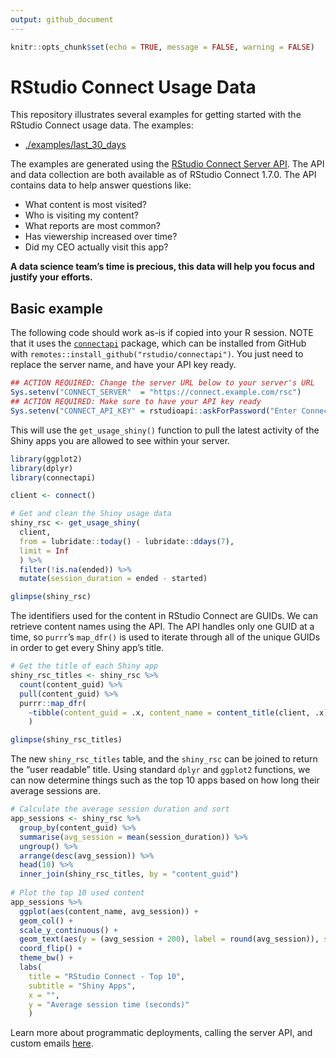 ```yaml
---
output: github_document
---
```


```r
knitr::opts_chunk$set(echo = TRUE, message = FALSE, warning = FALSE)
```

# RStudio Connect Usage Data

This repository illustrates several examples for getting started with the
RStudio Connect usage data. The examples:

- [./examples/last_30_days](./examples/last_30_days)

The examples are generated using the [RStudio Connect Server
API](https://docs.rstudio.com/connect/api). The API and data collection are both
available as of RStudio Connect 1.7.0. The API contains data to help answer
questions like:

- What content is most visited?
- Who is visiting my content?
- What reports are most common?
- Has viewership increased over time?
- Did my CEO actually visit this app?

**A data science team's time is precious, this data will help you focus and justify your efforts.**

## Basic example

The following code should work as-is if copied into your R session. NOTE that it
uses the [`connectapi`](https://github.com/rstudio/connectapi) package, which
can be installed from GitHub with
`remotes::install_github("rstudio/connectapi")`. You just need to replace the
server name, and have your API key ready.

```r
## ACTION REQUIRED: Change the server URL below to your server's URL
Sys.setenv("CONNECT_SERVER"  = "https://connect.example.com/rsc") 
## ACTION REQUIRED: Make sure to have your API key ready
Sys.setenv("CONNECT_API_KEY" = rstudioapi::askForPassword("Enter Connect Token:")) 
```

This will use the `get_usage_shiny()` function to pull the latest activity of
the Shiny apps you are allowed to see within your server.

```r
library(ggplot2)
library(dplyr)
library(connectapi)

client <- connect()

# Get and clean the Shiny usage data
shiny_rsc <- get_usage_shiny(
  client,
  from = lubridate::today() - lubridate::ddays(7), 
  limit = Inf
  ) %>%
  filter(!is.na(ended)) %>%
  mutate(session_duration = ended - started)

glimpse(shiny_rsc)
```

The identifiers used for the content in RStudio Connect are GUIDs. We can
retrieve content names using the API. The API handles only one GUID at a time,
so `purrr`'s `map_dfr()` is used to iterate through all of the unique GUIDs in
order to get every Shiny app's title.

```r
# Get the title of each Shiny app
shiny_rsc_titles <- shiny_rsc %>%
  count(content_guid) %>% 
  pull(content_guid) %>%
  purrr::map_dfr(
    ~tibble(content_guid = .x, content_name = content_title(client, .x))
    )

glimpse(shiny_rsc_titles)
```

The new `shiny_rsc_titles` table, and the `shiny_rsc` can be joined to return
the "user readable" title. Using standard `dplyr` and `ggplot2` functions, we
can now determine things such as the top 10 apps based on how long their average
sessions are.

```r
# Calculate the average session duration and sort
app_sessions <- shiny_rsc %>%
  group_by(content_guid) %>%
  summarise(avg_session = mean(session_duration)) %>%
  ungroup() %>%
  arrange(desc(avg_session)) %>%
  head(10) %>%
  inner_join(shiny_rsc_titles, by = "content_guid") 
  
# Plot the top 10 used content
app_sessions %>%
  ggplot(aes(content_name, avg_session)) +
  geom_col() +
  scale_y_continuous() +
  geom_text(aes(y = (avg_session + 200), label = round(avg_session)), size = 3) +
  coord_flip() +
  theme_bw() +
  labs(
    title = "RStudio Connect - Top 10", 
    subtitle = "Shiny Apps", 
    x = "", 
    y = "Average session time (seconds)"
    )
```

Learn more about programmatic deployments, calling the server API, and custom emails [here](https://docs.rstudio.com/user).

